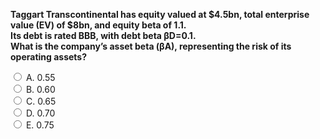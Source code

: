 ::: {.question-block}

<form onsubmit="event.preventDefault(); checkAnswer('module4_mcq_q45')" data-correct-answer="C">
  <strong style="display: block;">
  Taggart Transcontinental has equity valued at $4.5bn, total enterprise value (EV) of $8bn, and equity beta of 1.1.  
  Its debt is rated BBB, with debt beta βD=0.1.  
  What is the company’s asset beta (βA), representing the risk of its operating assets?
  </strong>

  <label><input type="radio" name="module4_mcq_q45" value="A"> A. 0.55</label><br>
  <label><input type="radio" name="module4_mcq_q45" value="B"> B. 0.60</label><br>
  <label><input type="radio" name="module4_mcq_q45" value="C"> C. 0.65</label><br>
  <label><input type="radio" name="module4_mcq_q45" value="D"> D. 0.70</label><br>
  <label><input type="radio" name="module4_mcq_q45" value="E"> E. 0.75</label><br>
</form>

<div id="feedback-module4_mcq_q45" class="feedback" data-status="" style="display:none;">
✅ Correct: C. ≈ 0.65.  
βA = (E/EV)βE + (D/EV)βD = (4500/8000)(1.1) + (3500/8000)(0.1).  
= 0.61875 ≈ 0.62 → closest is 0.65.  
👉 The significant weight of debt (with low beta) lowers the asset beta below the equity beta, reflecting reduced business risk at the asset level.
</div>

:::
